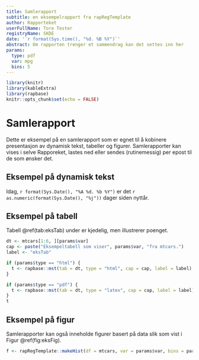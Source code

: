 ```yaml
---
title: Samlerapport
subtitle: en eksempelrapport fra rapRegTemplate
author: Rapporteket
userFullName: Tore Tester
registryName: SKDE
date: '`r format(Sys.time(), "%d. %B %Y")`'
abstract: Om rapporten trenger et sammendrag kan det settes inn her
params:
  type: pdf
  var: mpg
  bins: 5
---
```


```r
library(knitr)
library(kableExtra)
library(rapbase)
knitr::opts_chunk$set(echo = FALSE)
```


# Samlerapport
Dette er eksempel på en samlerapport som er egnet til å kobinere presentasjon
av dynamisk tekst, tabeller og figurer. Samlerapporter kan vises i selve
Rapporeket, lastes ned eller sendes (rutinemessig) per epost til de som ønsker
det.


## Eksempel på dynamisk tekst
Idag, `r format(Sys.Date(), "%A %d. %b %Y")` er det
`r as.numeric(format(Sys.Date(), "%j"))` dager siden nyttår.


## Eksempel på tabell
Tabell \@ref(tab:eksTab) under er kjedelig, men illustrerer poenget.

```r
dt <- mtcars[1:6, ][params$var]
cap <- paste("Eksempeltabell som viser", params$var, "fra mtcars.")
label <- "eksTab"

if (params$type == "html") {
  t <- rapbase::mst(tab = dt, type = "html", cap = cap, label = label)
}

if (params$type == "pdf") {
  t <- rapbase::mst(tab = dt, type = "latex", cap = cap, label = label)  
}
t
```


## Eksempel på figur
Samlerapporter kan også inneholde figurer basert på data slik som vist i Figur \@ref(fig:eksFig).

```r
f <- rapRegTemplate::makeHist(df = mtcars, var = params$var, bins = params$bins, makeTable = FALSE)
```
